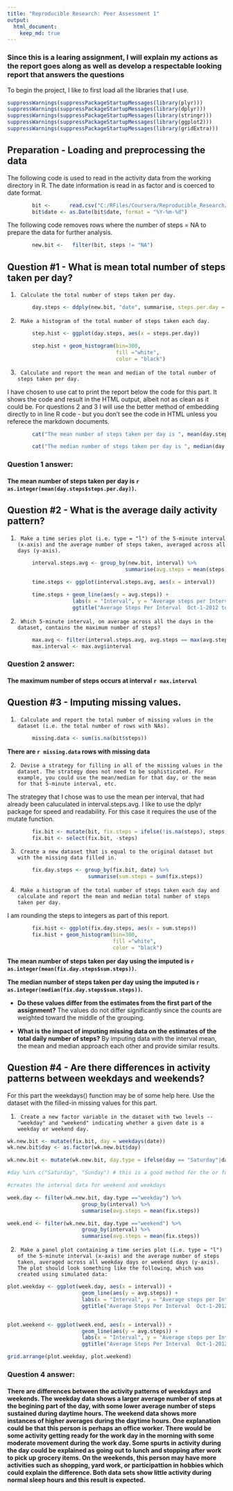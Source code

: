 ```yaml
---
title: "Reproducible Research: Peer Assessment 1"
output: 
  html_document:
    keep_md: true
---
```


### Since this is a learing assignment, I will explain my actions as the report goes along as well as develop a respectable looking report that answers the questions

To begin the project, I like to first load all the libraries that I use.

```r
suppressWarnings(suppressPackageStartupMessages(library(plyr)))
suppressWarnings(suppressPackageStartupMessages(library(dplyr)))
suppressWarnings(suppressPackageStartupMessages(library(stringr)))
suppressWarnings(suppressPackageStartupMessages(library(ggplot2)))
suppressWarnings(suppressPackageStartupMessages(library(gridExtra)))
```

## Preparation - Loading and preprocessing the data  

The following code is used to read in the activity data from the working directory in R.  The date information is read in as factor and is coerced to date format.  

```r
        bit <-      read.csv("C:/RFiles/Coursera/Reproducible_Research/activity.csv")
        bit$date <- as.Date(bit$date, format = "%Y-%m-%d")
```


The following code removes rows where the number of steps = NA to prepare the data for further analysis.  

```r
        new.bit <-   filter(bit, steps != "NA")
```

## Question #1 - What is mean total number of steps taken per day?  

1.      Calculate the total number of steps taken per day.  

```r
        day.steps <- ddply(new.bit, "date", summarise, steps.per.day = sum(steps))
```

2.      Make a histogram of the total number of steps taken each day.  
 
```r
        step.hist <- ggplot(day.steps, aes(x = steps.per.day))

        step.hist + geom_histogram(bin=300, 
                                   fill ="white", 
                                   color = "black")
```

3.      Calculate and report the mean and median of the total number of steps taken per day.  

I have chosen to use cat to print the report below the code for this part.  It shows the code and result in the HTML output, albeit not as clean as it could be.  For questions 2 and 3 I will use the better method of embedding directly to in line R code - but you don't see the code in HTML unless you referece the markdown documents.

```r
        cat("The mean number of steps taken per day is ", mean(day.steps$steps.per.day), "\n")

        cat("The median number of steps taken per day is ", median(day.steps$steps.per.day), "\n")
```
  
###  **Question 1 answer:**  
#### The mean number of steps taken per day is `r as.integer(mean(day.steps$steps.per.day))`.
  

## Question #2 - What is the average daily activity pattern?  

1.      Make a time series plot (i.e. type = "l") of the 5-minute interval (x-axis) and the average number of steps taken, averaged across all days (y-axis).  

```r
        interval.steps.avg <- group_by(new.bit, interval) %>%
                                      summarise(avg.steps = mean(steps))
        
        time.steps <- ggplot(interval.steps.avg, aes(x = interval))

        time.steps + geom_line(aes(y = avg.steps)) +
                     labs(x = "Interval", y = "Average steps per Interval") + 
                     ggtitle("Average Steps Per Interval  Oct-1-2012 to Nov-30-2012")
```

2.      Which 5-minute interval, on average across all the days in the dataset, contains the maximum number of steps?   



```r
        max.avg <- filter(interval.steps.avg, avg.steps == max(avg.steps))
        max.interval <- max.avg$interval
```

###  **Question 2 answer:**  
#### The maximum number of steps occurs at interval `r max.interval`

## Question #3 - Imputing missing values.  

1.      Calculate and report the total number of missing values in the dataset (i.e. the total number of rows with NAs).  

```r
        missing.data <- sum(is.na(bit$steps))
```

**There are `r missing.data` rows with missing data**

2.      Devise a strategy for filling in all of the missing values in the dataset. The strategy does not need to be sophisticated. For example, you could use the mean/median for that day, or the mean for that 5-minute interval, etc.   

The strategey that I chose was to use the mean per interval, that had already been caluculated in interval.steps.avg.  I like to use the dplyr package for speed and readability.  For this case it requires the use of the mutate function.

```r
        fix.bit <- mutate(bit, fix.steps = ifelse(!is.na(steps), steps, interval.steps.avg$avg.steps))
        fix.bit <- select(fix.bit, -steps) 
```

3.      Create a new dataset that is equal to the original dataset but with the missing data filled in.  

```r
        fix.day.steps <- group_by(fix.bit, date) %>%
                          summarise(sum.steps = sum(fix.steps))
```

4.      Make a histogram of the total number of steps taken each day and calculate and report the mean and median total number of steps taken per day. 

I am rounding the steps to integers as part of this report.

```r
        fix.hist <- ggplot(fix.day.steps, aes(x = sum.steps))
        fix.hist + geom_histogram(bin=300, 
                                  fill ="white", 
                                  color = "black")
```

**The mean number of steps taken per day using the imputed is `r as.integer(mean(fix.day.steps$sum.steps))`.**  

**The median number of steps taken per day using the imputed is `r as.integer(median(fix.day.steps$sum.steps))`.**

+ **Do these values differ from the estimates from the first part of the assignment?**  The values do not differ significantly since the counts are weighted toward the middle of the grouping.

+ **What is the impact of imputing missing data on the estimates of the total daily number of steps?**  By imputing data with the interval mean, the mean and median approach each other and provide similar results.    


## Question #4 - Are there differences in activity patterns between weekdays and weekends?  

For this part the weekdays() function may be of some help here. Use the dataset with the filled-in missing values for this part.  

1.      Create a new factor variable in the dataset with two levels -- "weekday" and "weekend" indicating whether a given date is a weekday or weekend day.  


```r
wk.new.bit <- mutate(fix.bit, day = weekdays(date))
wk.new.bit$day <- as.factor(wk.new.bit$day)

wk.new.bit <- mutate(wk.new.bit, day.type = ifelse(day == "Saturday"|day == "Sunday", "weekend", "weekday"))

#day %in% c("Saturday", "Sunday") # this is a good method for the or function above too

#creates the interval data for weekend and weekdays

week.day <- filter(wk.new.bit, day.type =="weekday") %>%
                        group_by(interval) %>%        
                        summarise(avg.steps = mean(fix.steps))

week.end <- filter(wk.new.bit, day.type =="weekend") %>%
                        group_by(interval) %>%        
                        summarise(avg.steps = mean(fix.steps))
```

2.      Make a panel plot containing a time series plot (i.e. type = "l") of the 5-minute interval (x-axis) and the average number of steps taken, averaged across all weekday days or weekend days (y-axis). The plot should look something like the following, which was created using simulated data:

```r
plot.weekday <- ggplot(week.day, aes(x = interval)) +
                        geom_line(aes(y = avg.steps)) +
                        labs(x = "Interval", y = "Average steps per Interval") + 
                        ggtitle("Average Steps Per Interval  Oct-1-2012 to Nov-30-2012 - On Weekdays")


plot.weekend <- ggplot(week.end, aes(x = interval)) +
                        geom_line(aes(y = avg.steps)) +
                        labs(x = "Interval", y = "Average steps per Interval") + 
                        ggtitle("Average Steps Per Interval  Oct-1-2012 to Nov-30-2012 - On Weekends")

grid.arrange(plot.weekday, plot.weekend)
```

###  **Question 4 answer:**  
#### There are differences between the activity patterns of weekdays and weekends.  The weekday data shows a larger average number of steps at the begining part of the day, with some lower average number of steps sustained during daytime hours.  The weekend data shows more instances of higher averages during the daytime hours.  One explanation could be that this person is perhaps an office worker.  There would be some activity getting ready for the work day in the morning with some moderate movement during the work day.  Some spurts in activity during the day could be explained as going out to lunch and stopping after work to pick up grocery items.  On the weekends, this person may have more activities such as shopping, yard work, or participattion in hobbies which could explain the difference.  Both data sets show little activity during normal sleep hours and this result is expected.  